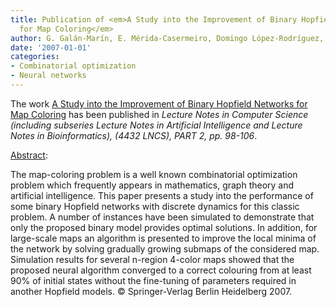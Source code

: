```yaml
---
title: Publication of <em>A Study into the Improvement of Binary Hopfield Networks
  for Map Coloring</em>
author: G. Galán-Marín, E. Mérida-Casermeiro, Domingo López-Rodríguez, J.M. Ortiz-De-Lazcano-Lobato
date: '2007-01-01'
categories:
- Combinatorial optimization
- Neural networks
---
```


The work <u>A Study into the Improvement of Binary Hopfield Networks for Map Coloring</u> has been published in <em>Lecture Notes in Computer Science (including subseries Lecture Notes in Artificial Intelligence and Lecture Notes in Bioinformatics), (4432 LNCS), PART 2, <em>pp. 98-106</em></em>.

<u>Abstract</u>:


The map-coloring problem is a well known combinatorial optimization problem which frequently appears in mathematics, graph theory and artificial intelligence. This paper presents a study into the performance of some binary Hopfield networks with discrete dynamics for this classic problem. A number of instances have been simulated to demonstrate that only the proposed binary model provides optimal solutions. In addition, for large-scale maps an algorithm is presented to improve the local minima of the network by solving gradually growing submaps of the considered map. Simulation results for several n-region 4-color maps showed that the proposed neural algorithm converged to a correct colouring from at least 90% of initial states without the fine-tuning of parameters required in another Hopfield models. © Springer-Verlag Berlin Heidelberg 2007.

